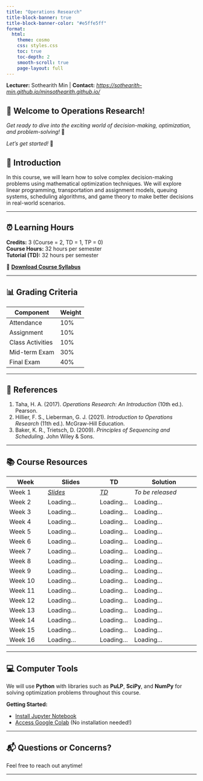```yaml
---
title: "Operations Research"
title-block-banner: true
title-block-banner-color: "#e5ffe5ff"
format:
  html:
    theme: cosmo
    css: styles.css
    toc: true
    toc-depth: 2
    smooth-scroll: true
    page-layout: full
---
```


::: {.lecturer-info}
**Lecturer:** Sothearith Min | **Contact:** [*https://sothearith-min.github.io/minsothearith.github.io/*](https://sothearith-min.github.io/minsothearith.github.io/) 
:::

::: {.welcome-box}
# 👋 Welcome to Operations Research!

*Get ready to dive into the exciting world of decision-making, optimization, and problem-solving!* 🚀  

*Let's get started!* 🎯
:::

::: {.intro-box}
## 📘 Introduction

In this course, we will learn how to solve complex decision-making problems using mathematical optimization techniques. We will explore linear programming, transportation and assignment models, queuing systems, scheduling algorithms, and game theory to make better decisions in real-world scenarios.
:::
------------------------------------------------------------------------

## ⏰ Learning Hours

**Credits:** 3 (Course = 2, TD = 1, TP = 0)  
**Course Hours:** 32 hours per semester  
**Tutorial (TD):** 32 hours per semester

📄 **[Download Course Syllabus](Course_Syllabus_Operation_Research.pdf)**

------------------------------------------------------------------------

## 📊 Grading Criteria

| Component | Weight |
|-----------|--------|
| Attendance | 10% |
| Assignment | 10% |
| Class Activities | 10% |
| Mid-term Exam | 30% |
| Final Exam | 40% |

------------------------------------------------------------------------

## 📖 References

1. Taha, H. A. (2017). *Operations Research: An Introduction* (10th ed.). Pearson.
2. Hillier, F. S., Lieberman, G. J. (2021). *Introduction to Operations Research* (11th ed.). McGraw-Hill Education.
3. Baker, K. R., Trietsch, D. (2009). *Principles of Sequencing and Scheduling*. John Wiley & Sons.

------------------------------------------------------------------------

## 📚 Course Resources

| Week | Slides | TD | Solution |
|------|--------|-----|----------|
| Week 1 | [*Slides*](Slides\Week_1\index.html) | [*TD*](Slides\TD\TD___Week_1) | *To be released* |
| Week 2 | Loading... | Loading... | Loading... |
| Week 3 | Loading... | Loading... | Loading... |
| Week 4 | Loading... | Loading... | Loading... |
| Week 5 | Loading... | Loading... | Loading... |
| Week 6 | Loading... | Loading... | Loading... |
| Week 7 | Loading... | Loading... | Loading... |
| Week 8 | Loading... | Loading... | Loading... |
| Week 9 | Loading... | Loading... | Loading... |
| Week 10 | Loading... | Loading... | Loading... |
| Week 11 | Loading... | Loading... | Loading... |
| Week 12 | Loading... | Loading... | Loading... |
| Week 13 | Loading... | Loading... | Loading... |
| Week 14 | Loading... | Loading... | Loading... |
| Week 15 | Loading... | Loading... | Loading... |
| Week 16 | Loading... | Loading... | Loading... |



------------------------------------------------------------------------


## 💻 Computer Tools

We will use **Python** with libraries such as **PuLP**, **SciPy**, and **NumPy** for solving optimization problems throughout this course.


**Getting Started:**

- [Install Jupyter Notebook](https://jupyter.org/install)
- [Access Google Colab](https://colab.research.google.com/) (No installation needed!)

------------------------------------------------------------------------


## 📬 Questions or Concerns?

Feel free to reach out anytime! 

------------------------------------------------------------------------


